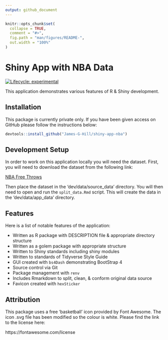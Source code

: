 ```yaml
---
output: github_document
---
```


<!-- README.md is generated from README.Rmd. Please edit that file -->

```r

knitr::opts_chunk$set(
  collapse = TRUE,
  comment = "#>",
  fig.path = "man/figures/README-",
  out.width = "100%"
)

```

# Shiny App with NBA Data

<!-- badges: start -->
[![Lifecycle: experimental](https://img.shields.io/badge/lifecycle-experimental-orange.svg)](https://lifecycle.r-lib.org/articles/stages.html#experimental)
<!-- badges: end -->

This application demonstrates various features of R & Shiny development.

## Installation

This package is currently private only.
If you have been given access on GitHub please follow the instructions below:

```r

devtools::install_github("James-G-Hill/shiny-app-nba")

```

## Development Setup

In order to work on this application locally you will need the dataset.
First, you will need to download the dataset from the following link:

[NBA Free Throws](https://www.kaggle.com/astrospv/free-throw-champs-via-hierarchica-partial-pooling/data)

Then place the dataset in the 'dev/data/source_data' directory.
You will then need to open and run the `split_data.Rmd` script.
This will create the data in the 'dev/data/app_data' directory.

## Features

Here is a list of notable features of the application:

- Written as R package with DESCRIPTION file & appropriate directory structure
- Written as a golem package with appropriate structure
- Written to Shiny standards including shiny modules
- Written to standards of Tidyverse Style Guide
- GUI created with `bs4Dash` demonstrating BootStrap 4
- Source control via Git
- Package management with `renv`
- Includes Rmarkdown to split, clean, & conform original data source
- Favicon created with `hexSticker`

## Attribution

This package uses a free 'basketball' icon provided by Font Awesome.
The icon .svg file has been modified so the colour is white.
Please find the link to the license here:

https://fontawesome.com/license

